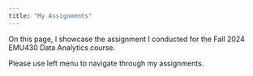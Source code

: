 ---
title: "My Assignments"
---

On this page, I showcase the assignment I conducted for the Fall 2024 EMU430 Data Analytics course.

Please use left menu to navigate through my assignments.
